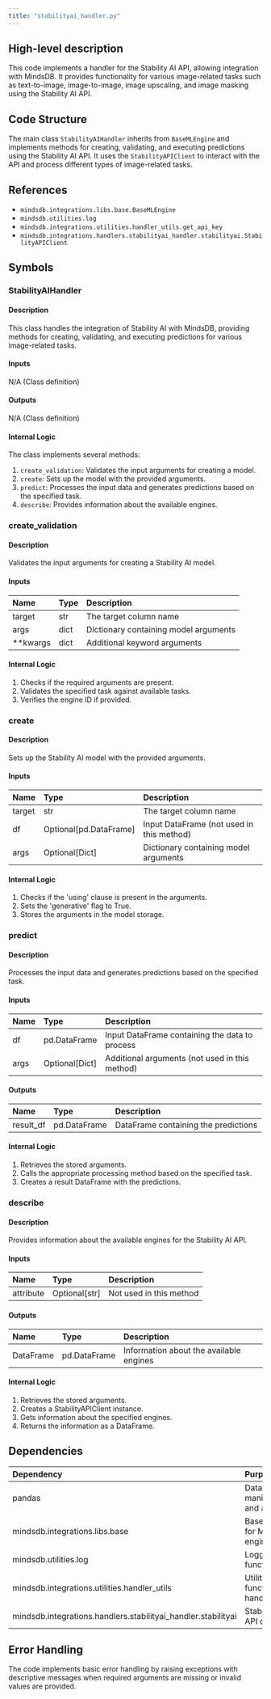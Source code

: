 ```yaml
---
title: "stabilityai_handler.py"
---
```


## High-level description
This code implements a handler for the Stability AI API, allowing integration with MindsDB. It provides functionality for various image-related tasks such as text-to-image, image-to-image, image upscaling, and image masking using the Stability AI API.

## Code Structure
The main class `StabilityAIHandler` inherits from `BaseMLEngine` and implements methods for creating, validating, and executing predictions using the Stability AI API. It uses the `StabilityAPIClient` to interact with the API and process different types of image-related tasks.

## References
- `mindsdb.integrations.libs.base.BaseMLEngine`
- `mindsdb.utilities.log`
- `mindsdb.integrations.utilities.handler_utils.get_api_key`
- `mindsdb.integrations.handlers.stabilityai_handler.stabilityai.StabilityAPIClient`

## Symbols

### StabilityAIHandler
#### Description
This class handles the integration of Stability AI with MindsDB, providing methods for creating, validating, and executing predictions for various image-related tasks.

#### Inputs
N/A (Class definition)

#### Outputs
N/A (Class definition)

#### Internal Logic
The class implements several methods:
1. `create_validation`: Validates the input arguments for creating a model.
2. `create`: Sets up the model with the provided arguments.
3. `predict`: Processes the input data and generates predictions based on the specified task.
4. `describe`: Provides information about the available engines.

### create_validation
#### Description
Validates the input arguments for creating a Stability AI model.

#### Inputs
| Name | Type | Description |
|:-----|:-----|:------------|
| target | str | The target column name |
| args | dict | Dictionary containing model arguments |
| **kwargs | dict | Additional keyword arguments |

#### Internal Logic
1. Checks if the required arguments are present.
2. Validates the specified task against available tasks.
3. Verifies the engine ID if provided.

### create
#### Description
Sets up the Stability AI model with the provided arguments.

#### Inputs
| Name | Type | Description |
|:-----|:-----|:------------|
| target | str | The target column name |
| df | Optional[pd.DataFrame] | Input DataFrame (not used in this method) |
| args | Optional[Dict] | Dictionary containing model arguments |

#### Internal Logic
1. Checks if the 'using' clause is present in the arguments.
2. Sets the 'generative' flag to True.
3. Stores the arguments in the model storage.

### predict
#### Description
Processes the input data and generates predictions based on the specified task.

#### Inputs
| Name | Type | Description |
|:-----|:-----|:------------|
| df | pd.DataFrame | Input DataFrame containing the data to process |
| args | Optional[Dict] | Additional arguments (not used in this method) |

#### Outputs
| Name | Type | Description |
|:-----|:-----|:------------|
| result_df | pd.DataFrame | DataFrame containing the predictions |

#### Internal Logic
1. Retrieves the stored arguments.
2. Calls the appropriate processing method based on the specified task.
3. Creates a result DataFrame with the predictions.

### describe
#### Description
Provides information about the available engines for the Stability AI API.

#### Inputs
| Name | Type | Description |
|:-----|:-----|:------------|
| attribute | Optional[str] | Not used in this method |

#### Outputs
| Name | Type | Description |
|:-----|:-----|:------------|
| DataFrame | pd.DataFrame | Information about the available engines |

#### Internal Logic
1. Retrieves the stored arguments.
2. Creates a StabilityAPIClient instance.
3. Gets information about the specified engines.
4. Returns the information as a DataFrame.

## Dependencies
| Dependency | Purpose |
|:-----------|:--------|
| pandas | Data manipulation and analysis |
| mindsdb.integrations.libs.base | Base class for ML engines |
| mindsdb.utilities.log | Logging functionality |
| mindsdb.integrations.utilities.handler_utils | Utility functions for handlers |
| mindsdb.integrations.handlers.stabilityai_handler.stabilityai | Stability AI API client |

## Error Handling
The code implements basic error handling by raising exceptions with descriptive messages when required arguments are missing or invalid values are provided.